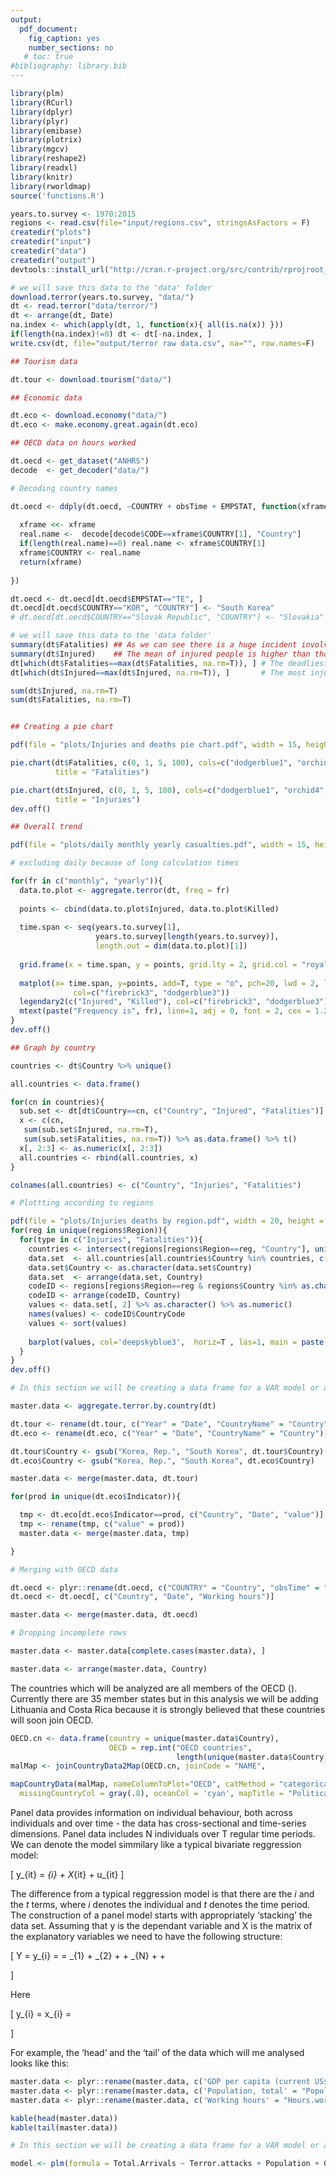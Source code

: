 ```yaml
---
output:
  pdf_document:
    fig_caption: yes
    number_sections: no
   # toc: true
#bibliography: library.bib
---
```


```r
library(plm)
library(RCurl)
library(dplyr)
library(plyr)
library(emibase)
library(plotrix)
library(mgcv)
library(reshape2)
library(readxl)
library(knitr)
library(rworldmap)
source('functions.R')
```

\vskip 20pt
\centerline{\bf \large VILNIUS UNIVERSITY}
\bigskip
\centerline{\large \textbf{FACULTY OF MATHEMATICS AND INFORMATICS}}
\vskip 120pt
\centerline{\bf \Large \textbf{BACHELOR THESIS}}
\vskip 50pt
\begin{center}
{\bf \LARGE Tourism model in OECD countries}

\vspace{4mm}

\end{center}
\vskip 120pt
\centerline{\Large Eligijus Bujokas}
\vskip 120pt
\centerline{\large \textbf{VILNIUS (2016.12.07)}}

\newpage

\tableofcontents

\newpage

```r
years.to.survey <- 1970:2015
regions <- read.csv(file="input/regions.csv", stringsAsFactors = F)
createdir("plots")
createdir("input")
createdir("data")
createdir("output")
devtools::install_url("http://cran.r-project.org/src/contrib/rprojroot_1.2.tar.gz") ## MAY RESOLVE TROUBLESHOOTS
```

```r
# we will save this data to the 'data' folder
download.terror(years.to.survey, "data/") 
dt <- read.terror("data/terror/")
dt <- arrange(dt, Date)
na.index <- which(apply(dt, 1, function(x){ all(is.na(x)) }))
if(length(na.index)!=0) dt <- dt[-na.index, ]
write.csv(dt, file="output/terror raw data.csv", na="", row.names=F)

## Tourism data

dt.tour <- download.tourism("data/")

## Economic data

dt.eco <- download.economy("data/")
dt.eco <- make.economy.great.again(dt.eco)

## OECD data on hours worked

dt.oecd <- get_dataset("ANHRS")
decode  <- get_decoder("data/")  

# Decoding country names

dt.oecd <- ddply(dt.oecd, ~COUNTRY + obsTime + EMPSTAT, function(xframe){
  
  xframe <<- xframe
  real.name <-  decode[decode$CODE==xframe$COUNTRY[1], "Country"]
  if(length(real.name)==0) real.name <- xframe$COUNTRY[1]
  xframe$COUNTRY <- real.name
  return(xframe)
  
})

dt.oecd <- dt.oecd[dt.oecd$EMPSTAT=="TE", ]
dt.oecd[dt.oecd$COUNTRY=="KOR", "COUNTRY"] <- "South Korea"
# dt.oecd[dt.oecd$COUNTRY=="Slovak Republic", "COUNTRY"] <- "Slovakia"


```

```r
# we will save this data to the 'data folder'
summary(dt$Fatalities) ## As we can see there is a huge incident involving 1382 deaths
summary(dt$Injured)    ## The mean of injured people is higher than those that were killed. The biggest incident is involving 4000 people
dt[which(dt$Fatalities==max(dt$Fatalities, na.rm=T)), ] # The deadliest attack was the attack in Nepal in 2004
dt[which(dt$Injured==max(dt$Injured, na.rm=T)), ]       # The most injuries was caused by the attack in Kenya in 1998

sum(dt$Injured, na.rm=T) 
sum(dt$Fatalities, na.rm=T) 


## Creating a pie chart

pdf(file = "plots/Injuries and deaths pie chart.pdf", width = 15, height = 10)

pie.chart(dt$Fatalities, c(0, 1, 5, 100), cols=c("dodgerblue1", "orchid4", "gray48", "peru"), 
          title = "Fatalities")

pie.chart(dt$Injured, c(0, 1, 5, 100), cols=c("dodgerblue1", "orchid4", "gray48", "peru"), 
          title = "Injuries")
dev.off()

## Overall trend

pdf(file = "plots/daily monthly yearly casualties.pdf", width = 15, height = 10)

# excluding daily because of long calculation times

for(fr in c("monthly", "yearly")){
  data.to.plot <- aggregate.terror(dt, freq = fr)
  
  points <- cbind(data.to.plot$Injured, data.to.plot$Killed)
  
  time.span <- seq(years.to.survey[1],
                   years.to.survey[length(years.to.survey)],
                   length.out = dim(data.to.plot)[1])
  
  grid.frame(x = time.span, y = points, grid.lty = 2, grid.col = "royalblue")
  
  matplot(x= time.span, y=points, add=T, type = "o", pch=20, lwd = 2, lty = 1, cex=1, 
              col=c("firebrick3", "dodgerblue3"))
  legendary2(c("Injured", "Killed"), col=c("firebrick3", "dodgerblue3"))
  mtext(paste("Frequency is", fr), line=1, adj = 0, font = 2, cex = 1.25, col="darkslateblue")
}
dev.off()

## Graph by country

countries <- dt$Country %>% unique()

all.countries <- data.frame()

for(cn in countries){
  sub.set <- dt[dt$Country==cn, c("Country", "Injured", "Fatalities")]
  x <- c(cn,
   sum(sub.set$Injured, na.rm=T),
   sum(sub.set$Fatalities, na.rm=T)) %>% as.data.frame() %>% t()
  x[, 2:3] <- as.numeric(x[, 2:3])
  all.countries <- rbind(all.countries, x)
}

colnames(all.countries) <- c("Country", "Injuries", "Fatalities")

# Plottting according to regions

pdf(file = "plots/Injuries deaths by region.pdf", width = 20, height = 10)
for(reg in unique(regions$Region)){
  for(type in c("Injuries", "Fatalities")){
    countries <- intersect(regions[regions$Region==reg, "Country"], unique(all.countries$Country))
    data.set  <- all.countries[all.countries$Country %in% countries, c("Country", type)]
    data.set$Country <- as.character(data.set$Country)
    data.set  <- arrange(data.set, Country)
    codeID <- regions[regions$Region==reg & regions$Country %in% as.character(data.set$Country), ]
    codeID <- arrange(codeID, Country) 
    values <- data.set[, 2] %>% as.character() %>% as.numeric()
    names(values) <- codeID$CountryCode
    values <- sort(values)
    
    barplot(values, col='deepskyblue3',  horiz=T , las=1, main = paste(type, "in", reg))
  }
}
dev.off()

```

```r

# In this section we will be creating a data frame for a VAR model or a panel model

master.data <- aggregate.terror.by.country(dt)

dt.tour <- rename(dt.tour, c("Year" = "Date", "CountryName" = "Country"))
dt.eco <- rename(dt.eco, c("Year" = "Date", "CountryName" = "Country"))

dt.tour$Country <- gsub("Korea, Rep.", "South Korea", dt.tour$Country)
dt.eco$Country <- gsub("Korea, Rep.", "South Korea", dt.eco$Country)

master.data <- merge(master.data, dt.tour)

for(prod in unique(dt.eco$Indicator)){

  tmp <- dt.eco[dt.eco$Indicator==prod, c("Country", "Date", "value")]
  tmp <- rename(tmp, c("value" = prod))
  master.data <- merge(master.data, tmp)

}

# Merging with OECD data

dt.oecd <- plyr::rename(dt.oecd, c("COUNTRY" = "Country", "obsTime" = "Date", "obsValue" = "Working hours"))
dt.oecd <- dt.oecd[, c("Country", "Date", "Working hours")]

master.data <- merge(master.data, dt.oecd)

# Dropping incomplete rows

master.data <- master.data[complete.cases(master.data), ]

master.data <- arrange(master.data, Country)


```

\section{Countries}

The countries which will be analyzed are all members of the OECD (\textbf{Organisation for Economic Co-operation and Development}). Currently there are 35 member states but in this analysis we will be adding Lithuania and Costa Rica because it is strongly believed that these countries will soon join OECD.

```r

OECD.cn <- data.frame(country = unique(master.data$Country), 
                      OECD = rep.int("OECD countries", 
                                     length(unique(master.data$Country))))
malMap <- joinCountryData2Map(OECD.cn, joinCode = "NAME",

mapCountryData(malMap, nameColumnToPlot="OECD", catMethod = "categorical",
  missingCountryCol = gray(.8), oceanCol = 'cyan', mapTitle = "Political map of the world")


```

\newpage

\section{Panel data model}

Panel data provides information on individual behaviour, both across individuals and over time - the data has cross-sectional and time-series dimensions. Panel data includes N individuals over T regular time periods. We can denote the model simmilary like a typical bivariate reggression model:

\[
y_{it} = \alpha_{i} + \beta X_{it} + u_{it}
\]

The difference from a typical reggression model is that there are the $i$ and the $t$ terms, where $i$ denotes the individual and $t$ denotes the time period. The construction of a panel model starts with appropriately 'stacking' the data set. Assuming that y is the dependant variable and X is the matrix of the explanatory variables we need to have the following structure: 

\[
  Y = y_{i} = \begin{bmatrix}
         y_{1}    \\
         y_{2}    \\[0.3em]
         \vdots   \\[0.3em]
         y_{N}     
  \end{bmatrix} = \begin{bmatrix}
         e    \\
         0    \\[0.3em]
         \vdots   \\[0.3em]
         0     
  \end{bmatrix}  \alpha_{1} + \begin{bmatrix}
       0    \\
       e    \\[0.3em]
       \vdots   \\[0.3em]
       0    
\end{bmatrix}  \alpha_{2} + \cdots + \begin{bmatrix}
       0    \\
       0    \\[0.3em]
       \vdots   \\[0.3em]
       e     \\[0.3em]
\end{bmatrix}  \alpha_{N} + \begin{bmatrix}
       x_{1}    \\[0.3em]
       x_{2}    \\[0.3em]
       \vdots   \\[0.3em]
       x_{n}     \\[0.3em]
\end{bmatrix} \beta +   \begin{bmatrix}
       u_{1}    \\[0.3em]
       u_{2}    \\[0.3em]
       \vdots   \\[0.3em]
       u_{n}     \\[0.3em]
\end{bmatrix}
\]

Here

\[
y_{i} = \begin{bmatrix}
       y_{i1}    \\
       y_{i2}    \\[0.3em]
       \vdots   \\[0.3em]
       y_{iT}     \\[0.3em]
\end{bmatrix} x_{i} = \begin{bmatrix}
       x_{1i1} & x_{2i1} & \cdots & x_{Ki1}    \\
       x_{1i2} & x_{2i2} & \cdots & x_{Ki2}   \\[0.3em]
       \vdots & \vdots & \cdots & \vdots   \\[0.3em]
      x_{1iT} & x_{2iT} & \cdots & x_{KiT}      \\[0.3em]
\end{bmatrix}
\]

For example, the 'head' and the 'tail' of the data which will me analysed looks like this:

```r

master.data <- plyr::rename(master.data, c('GDP per capita (current US$)' = "GDP.per.capita"))
master.data <- plyr::rename(master.data, c('Population, total' = "Population"))
master.data <- plyr::rename(master.data, c('Working hours' = "Hours.worked"))

kable(head(master.data))
kable(tail(master.data))

```


```r

# In this section we will be creating a data frame for a VAR model or a panel model

model <- plm(formula = Total.Arrivals ~ Terror.attacks + Population + GDP.per.capita + Hours.worked, data=master.data, index=c("Country"))

```










